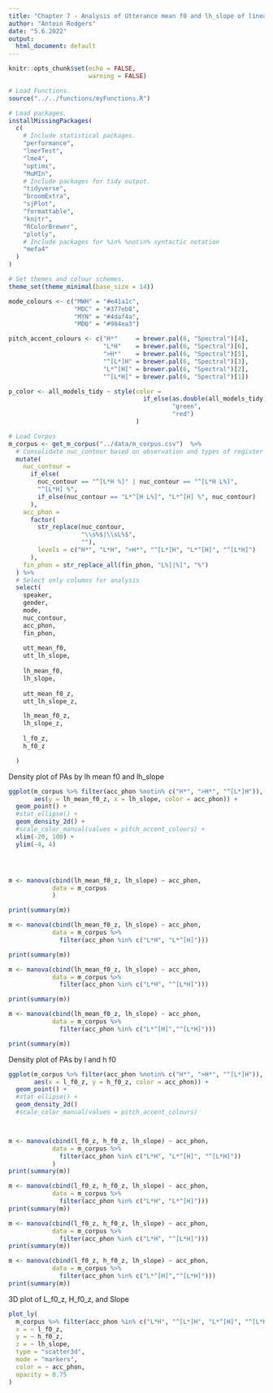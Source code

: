 ```yaml
---
title: "Chapter 7 - Analysis of Utterance mean f0 and lh_slope of linear regression"
author: "Antoin Rodgers"
date: "5.6.2022"
output:
  html_document: default
---
```


```r
knitr::opts_chunk$set(echo = FALSE,
                      warning = FALSE)
```

```r

# Load Functions.
source("../../functions/myFunctions.R") 

# Load packages.
installMissingPackages(
  c(
    # Include statistical packages.
    "performance",
    "lmerTest",
    "lme4",
    "optimx",
    "MuMIn",
    # Include packages for tidy output.
    "tidyverse",
    "broomExtra",
    "sjPlot",
    "formattable",
    "knitr",
    "RColorBrewer",
    "plotly",
    # Include packages for %in% %notin% syntactic notation
    "mefa4"
  )
)

# Set themes and colour schemes.
theme_set(theme_minimal(base_size = 14))

mode_colours <- c("MWH" = "#e41a1c",
                  "MDC" = "#377eb8",
                  "MYN" = "#4daf4a",
                  "MDQ" = "#984ea3")

pitch_accent_colours <- c("H*"     = brewer.pal(6, "Spectral")[4],
                          "L*H"    = brewer.pal(6, "Spectral")[6],
                          ">H*"    = brewer.pal(6, "Spectral")[5],
                          "^[L*]H" = brewer.pal(6, "Spectral")[3],
                          "L*^[H]" = brewer.pal(6, "Spectral")[2],
                          "^[L*H]" = brewer.pal(6, "Spectral")[1])

p_color <- all_models_tidy ~ style(color =
                                     if_else(as.double(all_models_tidy) < 0.05,
                                             "green",
                                             "red")
                                   )


```

```r
# Load Corpus
m_corpus <- get_m_corpus("../data/m_corpus.csv")  %>%
  # Consolidate nuc_contour based on observation and types of register shift.
  mutate(
    nuc_contour =
      if_else(
        nuc_contour == "^[L*H %]" | nuc_contour == "^[L*H L%]",
        "^[L*H] %",
        if_else(nuc_contour == "L*^[H L%]", "L*^[H] %", nuc_contour)
      ),
    acc_phon =
      factor(
        str_replace(nuc_contour,
                    "\\s%$|\\sL%$",
                    ""),
        levels = c("H*", "L*H", ">H*", "^[L*]H", "L*^[H]", "^[L*H]")
      ),
    fin_phon = str_replace_all(fin_phon, "L%]|%]", "%")
  ) %>%
  # Select only columns for analysis
  select(
    speaker,
    gender,
    mode,
    nuc_contour,
    acc_phon,
    fin_phon,
    
    utt_mean_f0,
    utt_lh_slope,
    
    lh_mean_f0,
    lh_slope,
    
    utt_mean_f0_z,
    utt_lh_slope_z,

    lh_mean_f0_z,
    lh_slope_z,
    
    l_f0_z,
    h_f0_z

  )

```


Density plot of PAs by lh mean f0 and lh_slope

```r
ggplot(m_corpus %>% filter(acc_phon %notin% c("H*", ">H*", "^[L*]H")),
       aes(y = lh_mean_f0_z, x = lh_slope, color = acc_phon)) +
  geom_point() +
  #stat_ellipse() +
  geom_density_2d() +
  #scale_color_manual(values = pitch_accent_colours) +
  xlim(-20, 100) +
  ylim(-4, 4)




m <- manova(cbind(lh_mean_f0_z, lh_slope) ~ acc_phon,
            data = m_corpus
            )

print(summary(m))

m <- manova(cbind(lh_mean_f0_z, lh_slope) ~ acc_phon,
            data = m_corpus %>% 
              filter(acc_phon %in% c("L*H", "L*^[H]")))

print(summary(m))

m <- manova(cbind(lh_mean_f0_z, lh_slope) ~ acc_phon,
            data = m_corpus %>% 
              filter(acc_phon %in% c("L*H", "^[L*H]")))

print(summary(m))

m <- manova(cbind(lh_mean_f0_z, lh_slope) ~ acc_phon,
            data = m_corpus %>% 
              filter(acc_phon %in% c("L*^[H]","^[L*H]")))

print(summary(m))
```

Density plot of PAs by l and h f0

```r
ggplot(m_corpus %>% filter(acc_phon %notin% c("H*", ">H*", "^[L*]H")),
       aes(x = l_f0_z, y = h_f0_z, color = acc_phon)) +
  geom_point() +
  #stat_ellipse() +
  geom_density_2d() 
  #scale_color_manual(values = pitch_accent_colours) 



m <- manova(cbind(l_f0_z, h_f0_z, lh_slope) ~ acc_phon,
            data = m_corpus %>% 
              filter(acc_phon %in% c("L*H", "L*^[H]", "^[L*H]"))
            )
print(summary(m))

m <- manova(cbind(l_f0_z, h_f0_z, lh_slope) ~ acc_phon,
            data = m_corpus %>% 
              filter(acc_phon %in% c("L*H", "L*^[H]")))
print(summary(m))

m <- manova(cbind(l_f0_z, h_f0_z, lh_slope) ~ acc_phon,
            data = m_corpus %>% 
              filter(acc_phon %in% c("L*H", "^[L*H]")))
print(summary(m))

m <- manova(cbind(l_f0_z, h_f0_z, lh_slope) ~ acc_phon,
            data = m_corpus %>% 
              filter(acc_phon %in% c("L*^[H]","^[L*H]")))
print(summary(m))
```

3D plot of L_f0_z, H_f0_z, and Slope
```r
plot_ly(
  m_corpus %>% filter(acc_phon %in% c("L*H", "^[L*]H", "L*^[H]", "^[L*H]")),
  x = ~ l_f0_z,
  y = ~ h_f0_z,
  z = ~ lh_slope,
  type = "scatter3d",
  mode = "markers",
  color = ~ acc_phon,
  opacity = 0.75
)
```

